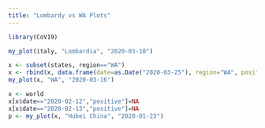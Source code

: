 ```yaml
---
title: "Lombardy vs WA Plots"
---
```


```r
library(CoV19)
```

```r
my_plot(italy, "Lombardia", "2020-03-10")
```

```r
x <- subset(states, region=="WA")
x <- rbind(x, data.frame(date=as.Date("2020-03-25"), region="WA", positive=2469, negative=NA, pending=NA, hospitalized=NA, death=123, total.tests=NA))
my_plot(x, "WA", "2020-03-16")
```

```r
x <- world
x[x$date=="2020-02-12","positive"]=NA
x[x$date=="2020-02-13","positive"]=NA
p <- my_plot(x, "Hubei China", "2020-01-23")
```
